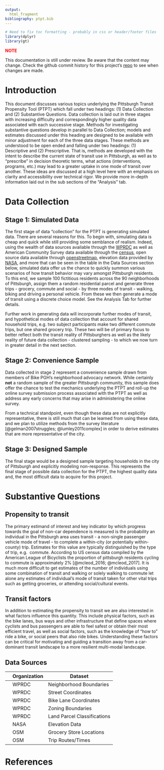```yaml
---
output: 
  html_fragment
bibliography: ptpt.bib
---
```


```r
# Need to fix toc formatting - probably in css or header/footer files
library(dplyr)
library(gt)
```

<span style="color: red;">**NOTE**</span>

This documentation is still under review. Be aware that the content may change.
Check the github commit history for this project's [repo](github.com/apeterson91/ptpt)
to see when changes are made.

# Introduction

This document discusses various topics underlying the Pittsburgh Transit
Propensity Tool (PTPT) which fall under
two headings: (1) Data Collection and (2) Substantive Questions. Data collection 
is laid out in three stages with increasing difficulty and correspondingly 
higher quality data associated with each successive stage. Methods for 
investigating substantive questions develop in parallel to Data Collection; 
models and estimates discussed under this heading are designed to be available 
with minor adjustment for each of the three data stages. 
These methods are understood to be open ended and falling under two headings: 
(1) Descriptive and (2) Prescriptive. That is, methods are developed with the 
intent to describe the current state of transit use in Pittsburgh, as well as to 
"prescribe" in decision theoretic terms, what actions (interventions, 
programs, etc.) may lead to a greater uptake in one mode of transit over 
another. These ideas are discussed at a high level here with an emphasis on 
clarity and accessibility over technical rigor. We provide more in-depth 
information laid out in the sub sections of the "Analysis" tab.


# Data Collection 


## Stage 1: Simulated Data


The first stage of data "collection" for the PTPT is generating simulated data. 
There are several reasons for this. To begin with, simulating data is cheap and 
quick while still providing some semblance of realism. Indeed, using the wealth
of data sources available through the [WPRDC](http://www.wprdc.org/) as well
as American Community Survey data available through the 
[census](https://www.census.gov/programs-surveys/acs), open source
data available through [openstreetmap](https://www.openstreetmap.org/), 
elevation data provided by 
[NASA](https://earthdata.nasa.gov/esds/competitive-programs/measures/nasadem), 
and more that can be seen in the table in the Data Sources section below, 
simulated data offer us the chance to quickly summon various scenarios of 
how transit behavior may vary amongst Pittsburgh residents. To this end, we 
sample 100 fictitious residents across the 90 neighborhoods of Pittsburgh, 
assign them a random residential parcel and generate three trips - grocery, 
commute and social - by three modes of transit - walking, biking and driving a 
personal vehicle. From these we then generate a mode of transit using a 
discrete choice model. See the Analysis Tab for further details.

Further work in generating data will incorporate further modes of transit, and 
hypothetical modes of data collection that account for shared household trips, 
e.g. two subject participants make two different commute trips, but one shared
grocery trip. These two will be of primary focus to better reflect both the
transit reality of Pittsburghers as well as the likely reality of future data 
collection - clustered sampling - to which we now turn in greater detail
in the next section.

## Stage 2: Convenience Sample  

Data collected in stage 2 represent a convenience sample drawn from members
of Bike PGH's neighborhood advocacy network. While certainly **not** a random
sample of the greater Pittsburgh  community, this sample does offer the chance
to test the mechanics underlying the PTPT and roll-up the online survey 
submission process associated with the PTPT as well as address any early 
concerns that may arise in administering the online survey.

From a technical standpoint, even though these data are not explicitly 
representative, there is still much that can be learned from using these data, 
and we plan to utilize methods from the survey literature 
[@gelman2007struggles; @lumley2011complex] in order to derive estimates 
that are more representative of the city.

## Stage 3: Designed Sample

The final stage would be a designed sample targeting households in the city 
of Pittsburgh and explicitly modeling non-response. This represents the 
final stage of possible data collection for the PTPT, the highest quality data
and, the most difficult data to acquire for this project. 


# Substantive Questions

## Propensity to transit 

The primary estimand of interest and key indicator by which progress towards 
the goal of non-car dependence is measured is the probability an individual
in the Pittsburgh area uses transit - a non-single passenger vehicle mode of 
travel - to complete a within-city (or potentially within-county) trip. 
Estimates for this value are typically distinguished by the type of trip, e.g. 
commute. According to US census data compiled by the 
American League of Bicyclists the proportion of 
pittsburgh residents cycling to commute is approximately 2% 
[@mcleod_2016; @mcleod_2017]. It is much more difficult to get estimates of
the number of individuals using some combination of transit and walking
or solely walking to commute let alone any estimates of individual's 
mode of transit taken for other vital trips such as getting groceries, or 
attending social/cultural events.


## Transit factors

In addition to estimating the propensity to transit we are also interested in 
what factors influence this quantity. This include physical factors, such as
the bike lanes, bus ways and other infrastructure that define spaces where 
cyclists and bus passengers are able to feel safest or obtain their most 
efficient travel, as well as social factors, such as the knowledge of 
"how to" ride a bike, or social peers that also ride bikes. Understanding
these factors can be critical for motivating and guiding a transition away
from a car-dominant transit landscape to a more resilient multi-modal landscape.


## Data Sources

|   | Organization | Dataset                     |
|---|--------------|-----------------------------|
|   | WPRDC        | Neighborhood Boundaries     |
|   | WPRDC        | Street Coordinates          |
|   | WPRDC        | Bike Lane Coordinates       |
|   | WPRDC        | Zoning Boundaries           |
|   | WPRDC        | Land Parcel Classifications |
|   | NASA         | Elevation Data              |
|   | OSM          | Grocery Store Locations     |
|   | OSM          | Trip Routes/Times           |



# References





